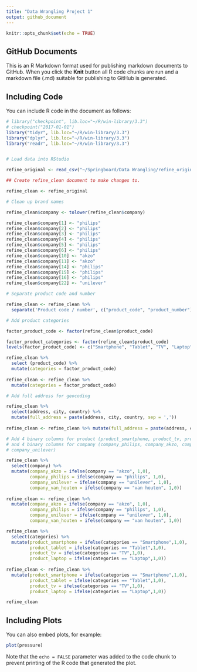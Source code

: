 ---
title: "Data Wrangling Project 1"
output: github_document
---

```{r setup, include=FALSE}
knitr::opts_chunk$set(echo = TRUE)
```

## GitHub Documents

This is an R Markdown format used for publishing markdown documents to GitHub. When you click the **Knit** button all R code chunks are run and a markdown file (.md) suitable for publishing to GitHub is generated.

## Including Code

You can include R code in the document as follows:

```{r echo=FALSE, message=FALSE, warning=FALSE, packages}

# library("checkpoint", lib.loc="~/R/win-library/3.3")
# checkpoint("2017-01-01")
library("tidyr", lib.loc="~/R/win-library/3.3")
library("dplyr", lib.loc="~/R/win-library/3.3")
library("readr", lib.loc="~/R/win-library/3.3")


# Load data into RStudio

refine_original <- read_csv("~/Springboard/Data Wrangling/refine_original.csv")

## Create refine_clean document to make changes to.

refine_clean <- refine_original

# Clean up brand names

refine_clean$company <- tolower(refine_clean$company)

refine_clean$company[1] <- "philips"
refine_clean$company[2] <- "philips"
refine_clean$company[3] <- "philips"
refine_clean$company[4] <- "philips"
refine_clean$company[5] <- "philips"
refine_clean$company[6] <- "philips"
refine_clean$company[10] <- "akzo"
refine_clean$company[11] <- "akzo"
refine_clean$company[14] <- "philips"
refine_clean$company[15] <- "philips"
refine_clean$company[16] <- "philips"
refine_clean$company[22] <- "unilever"

# Separate product code and number

refine_clean <- refine_clean %>%
  separate('Product code / number', c("product_code", "product_number"), sep = "-")

# Add product categories

factor_product_code <- factor(refine_clean$product_code)

factor_product_categories <- factor(refine_clean$product_code)
levels(factor_product_code) <- c("Smartphone", "Tablet", "TV", "Laptop")

refine_clean %>%
  select (product_code) %>%
  mutate(categories = factor_product_code)
  
refine_clean <- refine_clean %>% 
  mutate(categories = factor_product_code)

# Add full address for geocoding

refine_clean %>%
  select(address, city, country) %>%
  mutate(full_address = paste(address, city, country, sep = ','))
  
refine_clean <- refine_clean %>% mutate(full_address = paste(address, city, country, sep = ','))

# Add 4 binary columns for product (product_smartphone, product_tv, product_laptop and product_tablet) 
# and 4 binary columns for company (company_philips, company_akzo, company_van_houten and 
# company_unilever)

refine_clean %>%
  select(company) %>% 
  mutate(company_akzo = ifelse(company == "akzo", 1,0), 
         company_philips = ifelse(company == "philips", 1,0),    
         company_unilever = ifelse(company == "unilever", 1,0), 
         company_van_houten = ifelse(company == "van houten", 1,0)) 
  
refine_clean <- refine_clean %>% 
  mutate(company_akzo = ifelse(company == "akzo", 1,0), 
         company_philips = ifelse(company == "philips", 1,0),    
         company_unilever = ifelse(company == "unilever", 1,0), 
         company_van_houten = ifelse(company == "van houten", 1,0))

refine_clean %>%
  select(categories) %>%
  mutate(product_smartphone = ifelse(categories == "Smartphone",1,0), 
         product_tablet = ifelse(categories == "Tablet",1,0), 
         product_tv = ifelse(categories == "TV",1,0), 
         product_laptop = ifelse(categories == "Laptop",1,0))
  
refine_clean <- refine_clean %>% 
  mutate(product_smartphone = ifelse(categories == "Smartphone",1,0), 
         product_tablet = ifelse(categories == "Tablet",1,0), 
         product_tv = ifelse(categories == "TV",1,0), 
         product_laptop = ifelse(categories == "Laptop",1,0))

refine_clean

```

## Including Plots

You can also embed plots, for example:

```{r pressure, echo=FALSE}
plot(pressure)
```

Note that the `echo = FALSE` parameter was added to the code chunk to prevent printing of the R code that generated the plot.
